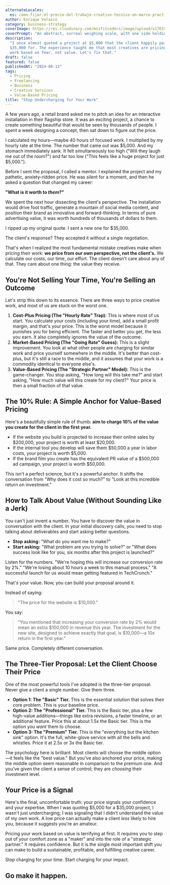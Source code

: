 ```yaml
---
alternateLocales:
  es: como-fijar-el-precio-del-trabajo-creativo-tecnico-un-marco-practico
author: Enrique Velasco
category: business-strategy
coverImage: https://res.cloudinary.com/misfitcoders/image/upload/v1761918585/eVelasco/covers/articles/pricing-creative-technical-work_u3ky5o.png
coverPrompt: "An abstract, surreal weighing scale, with one side holding a small, dense geometric shape labeled 'Time' and the other side holding a large, glowing, expansive organic form labeled 'Value', modern abstract graphic illustration, heavy grainy stippled risograph texture throughout, high contrast duotone: black and bright yellow, a fragmented composition focused on the imbalance of the scale, combining hard-edged geometric silhouettes with soft blob-like organic forms, a small, heavy geometric cube, a large, radiant organic cloud, abstract dollar signs and percentage symbols, glowing arrows showing a massive return on investment, fragmented human silhouettes looking at the scale, neo-surrealism meets retro 80s/90s digital aesthetic, punk zine art style, flat bold colors with integrated noise texture, not just overlay, raw gritty print-like quality, energetic and intense composition, conceptual not realistic, dreamlike and bizarre atmosphere"
description:
  "I once almost quoted a project at $5,000 that the client happily paid
  $35,000 for. The experience taught me that most creatives are pricing their
  work based on fear, not value. Let's fix that."
draft: false
featured: false
publishedAt: "2024-06-11"
tags:
  - Pricing
  - Freelancing
  - Business
  - Creative Services
  - Value-Based Pricing
title: "Stop Undercharging for Your Work"
---
```


A few years ago, a retail brand asked me to pitch an idea for an interactive installation in their flagship store. It was an exciting project, a chance to create something beautiful that would be seen by thousands of people. I spent a week designing a concept, then sat down to figure out the price.

I calculated my hours—maybe 40 hours of focused work. I multiplied by my hourly rate at the time. The number that came out was $5,000. And my stomach immediately sank. It felt simultaneously too high ("Will they laugh me out of the room?") and far too low ("This feels like a huge project for just $5,000.").

Before I sent the proposal, I called a mentor. I explained the project and my pathetic, anxiety-ridden price. He was silent for a moment, and then he asked a question that changed my career:

**"What is it worth to _them_?"**

We spent the next hour dissecting the client's perspective. The installation would drive foot traffic, generate a mountain of social media content, and position their brand as innovative and forward-thinking. In terms of pure advertising value, it was worth hundreds of thousands of dollars to them.

I ripped up my original quote. I sent a new one for $35,000.

The client's response? They accepted it without a single negotiation.

That's when I realized the most fundamental mistake creatives make when pricing their work: **we price from our own perspective, not the client's.** We calculate our costs, our time, our effort. The client doesn't care about any of that. They care about one thing: the value they receive.

## You're Not Selling Your Time, You're Selling an Outcome

Let's strip this down to its essence. There are three ways to price creative work, and most of us are stuck on the worst one.

1.  **Cost-Plus Pricing (The "Hourly Rate" Trap):** This is where most of us start. You calculate your costs (including your time), add a small profit margin, and that's your price. This is the worst model because it punishes you for being efficient. The faster and better you get, the less you earn. It also completely ignores the value of the outcome.
2.  **Market-Based Pricing (The "Going Rate" Guess):** This is a slight improvement. You look at what other people are charging for similar work and price yourself somewhere in the middle. It's better than cost-plus, but it's still a race to the middle, and it assumes that your work is a commodity identical to everyone else's.
3.  **Value-Based Pricing (The "Strategic Partner" Model):** This is the game-changer. You stop asking, "How long will this take me?" and start asking, "How much value will this create for my client?" Your price is then a small fraction of that value.

## The 10% Rule: A Simple Anchor for Value-Based Pricing

Here's a beautifully simple rule of thumb: **aim to charge 10% of the value you create for the client in the first year.**

- If the website you build is projected to increase their online sales by $200,000, your project is worth at least $20,000.
- If the internal tool you develop will save them $50,000 a year in labor costs, your project is worth $5,000.
- If the brand film you create has the equivalent PR value of a $500,000 ad campaign, your project is worth $50,000.

This isn't a perfect science, but it's a powerful anchor. It shifts the conversation from "Why does it cost so much?" to "Look at this incredible return on investment."

## How to Talk About Value (Without Sounding Like a Jerk)

You can't just invent a number. You have to discover the value in conversation with the client. In your initial discovery calls, you need to stop talking about deliverables and start asking better questions.

- **Stop asking:** "What do you want me to make?"
- **Start asking:** "What problem are you trying to solve?" or "What does success look like for you, six months after this project is launched?"

Listen for the numbers. "We're hoping this will increase our conversion rate by 2%." "We're losing about 10 hours a week to this manual process." "A successful launch for us would mean getting featured in TechCrunch."

That's your value. Now, you can build your proposal around it.

Instead of saying:

> "The price for the website is $10,000."

You say:

> "You mentioned that increasing your conversion rate by 2% would mean an extra $100,000 in revenue this year. The investment for the new site, designed to achieve exactly that goal, is $10,000—a 10x return in the first year."

Same price. Completely different conversation.

## The Three-Tier Proposal: Let the Client Choose Their Price

One of the most powerful tools I've adopted is the three-tier proposal. Never give a client a single number. Give them three.

- **Option 1: The "Basic" Tier.** This is the essential solution that solves their core problem. This is your baseline price.
- **Option 2: The "Professional" Tier.** This is the Basic tier, plus a few high-value additions—things like extra revisions, a faster timeline, or an additional feature. Price this at about 1.5x the Basic tier. This is the option you _want_ them to choose.
- **Option 3: The "Premium" Tier.** This is the "everything but the kitchen sink" option. It's the full, white-glove service with all the bells and whistles. Price it at 2.5x or 3x the Basic tier.

The psychology here is brilliant. Most clients will choose the middle option—it feels like the "best value." But you've also anchored your price, making the middle option seem reasonable in comparison to the premium one. And you've given the client a sense of control; they are _choosing_ their investment level.

## Your Price is a Signal

Here's the final, uncomfortable truth: your price signals your confidence and your expertise. When I was quoting $5,000 for a $35,000 project, I wasn't just undercharging; I was signaling that I didn't understand the value of my own work. A low price can actually make a client _less_ likely to hire you, because it suggests you're an amateur.

Pricing your work based on value is terrifying at first. It requires you to step out of your comfort zone as a "maker" and into the role of a "strategic partner." It requires confidence. But it is the single most important shift you can make to build a sustainable, profitable, and fulfilling creative career.

Stop charging for your time. Start charging for your impact.

## Go make it happen.
